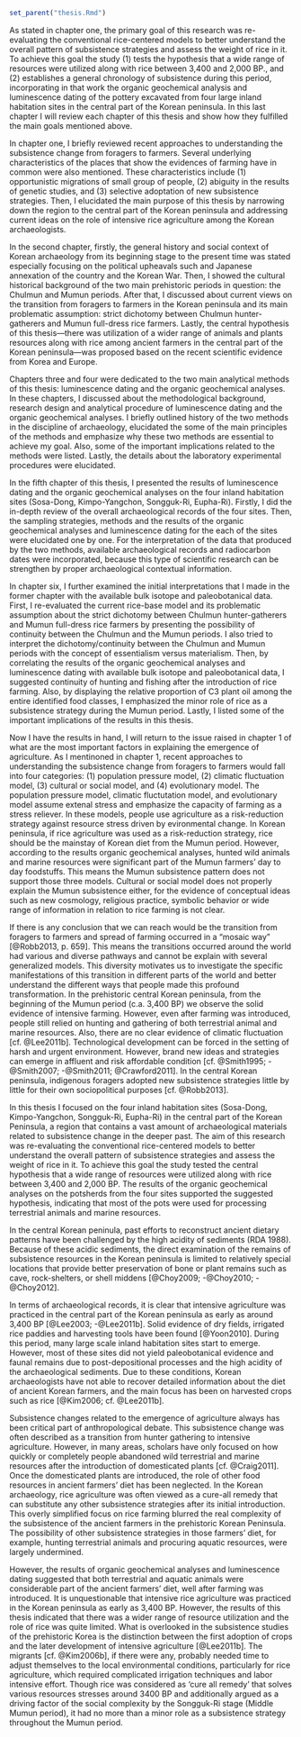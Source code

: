```r
set_parent("thesis.Rmd")
```

\chapter{Conclusion}

\section{Introduction}

As stated in chapter one, the primary goal of this research was re-evaluating the conventional rice-centered models to better understand the overall pattern of subsistence strategies and assess the weight of rice in it. To achieve this goal the study (1) tests the hypothesis that a wide range of resources were utilized along with rice between 3,400 and 2,000 BP., and (2) establishes a general chronology of subsistence during this period, incorporating in that work the organic geochemical analysis and luminescence dating of the pottery excavated from four large inland habitation sites in the central part of the Korean peninsula. In this last chapter I will review each chapter of this thesis and show how they fulfilled the main goals mentioned above. 

\section{Reprising the work so far}

In chapter one, I briefly reviewed recent approaches to understanding the subsistence change from foragers to farmers. Several underlying characteristics of the places that show the evidences of farming have in common were also mentioned. These characteristics include (1) opportunistic migrations of small group of people, (2) abiguity in the results of genetic studies, and (3) selective adoptation of new subsistence strategies. Then, I elucidated the main purpose of this thesis by narrowing down the region to the central part of the Korean peninsula and addressing current ideas on the role of intensive rice agriculture among the Korean archaeologists. 

In the second chapter, firstly, the general history and social context of Korean archaeology from its beginning stage to the present time was stated especially focusing on the political upheavals such and Japanese annexation of the country and the Korean War. Then, I showed the cultural historical background of the two main prehistoric periods in question: the Chulmun and Mumun periods. After that, I discussed about current views on the transition from foragers to farmers in the Korean peninsula and its main problematic assumption: strict dichotomy between Chulmun hunter-gatherers and Mumun full-dress rice farmers. Lastly, the central hypothesis of this thesis—there was utilization of a wider range of animals and plants resources along with rice among ancient farmers in the central part of the Korean peninsula—was proposed based on the recent scientific evidence from Korea and Europe. 

Chapters three and four were dedicated to the two main analytical methods of this thesis: luminescence dating and the organic geochemical analyses. In these chapters, I discussed about the methodological background, research design and analytical procedure of luminescence dating and the organic geochemical analyses. I briefly outlined history of the two methods in the discipline of archaeology, elucidated the some of the main principles of the methods and emphasize why these two methods are essential to achieve my goal. Also, some of the important implications related to the methods were listed. Lastly, the details about the laboratory experimental procedures were elucidated.    

In the fifth chapter of this thesis, I presented the results of luminescence dating and the organic geochemical analyses on the four inland habitation sites (Sosa-Dong, Kimpo-Yangchon, Songguk-Ri, Eupha-Ri). Firstly, I did the in-depth review of the overall archaeological records of the four sites. Then, the sampling strategies, methods and the results of the organic geochemical analyses and luminescence dating for the each of the sites were elucidated one by one. For the interpretation of the data that produced by the two methods, available archaeological records and radiocarbon dates were incorporated, because this type of scientific research can be strengthen by proper archaeological contextual information.  

In chapter six, I further examined the initial interpretations that I made in the former chapter with the available bulk isotope and paleobotanical data. First, I re-evaluated the current rice-base model and its problematic assumption about the strict dichotomy between Chulmun hunter-gatherers and Mumun full-dress rice farmers by presenting the possibility of continuity between the Chulmun and the Mumun periods. I also tried to interpret the dichotomy/continuity between the Chulmun and Mumun periods with the concept of essentialism versus materialism. Then, by correlating the results of the organic geochemical analyses and luminescence dating with available bulk isotope and paleobotanical data, I suggested continuity of hunting and fishing after the introduction of rice farming. Also, by displaying the relative proportion of C3 plant oil among the entire identified food classes, I emphasized the minor role of rice as a subsistence strategy during the Mumun period. Lastly, I listed some of the important implications of the results in this thesis.

\section{Transition from foraging to farming: Theoratical model vs. Empirical world }

Now I have the results in hand, I will return to the issue raised in chapter 1 of what are the most important factors in explaining the emergence of agriculture. As I mentinoned in chapter 1, recent approaches to understanding the subsistence change from foragers to farmers would fall into four categories: (1) population pressure model, (2) climatic fluctuation model, (3) cultural or social model, and (4) evolutionary model. The population pressure model, climatic fluctutation model, and evolutionary model assume extenal stress and emphasize  the capacity of farming as a stress reliever. In these models, people use agriculture as a risk-reduction strategy against resource stress driven by evironmental change. In Korean peninsula, if rice agriculture was used as a risk-reduction strategy,  rice should be the mainstay of Korean diet from the Mumun period. However, according to the results organic geochemical analyses, hunted wild animals and marine resources were significant part of the Mumun farmers' day to day foodstuffs. This means the Mumun subsistence pattern does not support those three models. Cultural or social model does not properly explain the Mumun subsistence either, for the evidence of conceptual ideas such as new cosmology, religious practice, symbolic behavior or wide range of information in relation to rice farming is not clear. 

If there is any conclusion that we can reach would be the transition from foragers to farmers and spread of farming occurred in a "mosaic way" [@Robb2013, p. 659]. This means the transitions occurred around the world had various and diverse pathways and cannot be explain with several generalized models. This diversity motivates us to investigate the specific manifestations of this transition in different parts of the world and better understand the different ways that people made this profound transformation. In the prehistoric central Korean peninsula, from the beginning of the Mumun period (c.a. 3,400 BP) we observe the solid evidence of intensive farming. However, even after farming was introduced, people still relied on hunting and gathering of both terrestrial animal and marine resources. Also, there are no clear evidence of climatic fluctuation [cf. @Lee2011b]. Technological development can be forced in the setting of harsh and urgent environment. However, brand new ideas and strategies can emerge in affluent and risk affordable condition [cf. @Smith1995; -@Smith2007; -@Smith2011; @Crawford2011]. In the central Korean peninsula, indigenous foragers adopted new subsistence strategies little by little for their own sociopolitical purposes [cf. @Robb2013].   


\section{Concluding remarks: The role of intensive rice agriculture as a subsistence strategy in the prehistoric Korean peninsula}

In this thesis I focused on the four inland habitation sites (Sosa-Dong, Kimpo-Yangchon, Songguk-Ri, Eupha-Ri) in the central part of the Korean Peninsula, a region that contains a vast amount of archaeological materials related to subsistence change in the deeper past. The aim of this research was re-evaluating the conventional rice-centered models to better understand the overall pattern of subsistence strategies and assess the weight of rice in it. To achieve this goal the study tested the central hypothesis that a wide range of resources were utilized along with rice between 3,400 and 2,000 BP. The results of the organic geochemical analyses on the potsherds from the four sites supported the suggested hypothesis, indicating that most of the pots were used for processing terrestrial animals and marine resources.

In the central Korean peninula, past efforts to reconstruct ancient dietary patterns have been challenged by the high acidity of sediments (RDA 1988). Because of these acidic sediments, the direct examination of the remains of subsistence resources in the Korean peninsula is limited to relatively special locations that provide better preservation of bone or plant remains such as cave, rock-shelters, or shell middens [@Choy2009; -@Choy2010; -@Choy2012]. 

In terms of archaeological records, it is clear that intensive agriculture was practiced in the central part of the Korean peninsula as early as around 3,400 BP [@Lee2003; -@Lee2011b]. Solid evidence of dry fields, irrigated rice paddies and harvesting tools have been found [@Yoon2010]. During this period, many large scale inland habitation sites start to emerge. However, most of these sites did not yield paleobotanical evidence and faunal remains due to post-depositional processes and the high acidity of the archaeological sediments. Due to these conditions, Korean archaeologists have not able to recover detailed information about the diet of ancient Korean farmers, and the main focus has been on harvested crops such as rice [@Kim2006; cf. @Lee2011b]. 

Subsistence changes related to the emergence of agriculture always has been critical part of anthropological debate. This subsistence change was often described as a transition from hunter gathering to intensive agriculture. However, in many areas, scholars have only focused on how quickly or completely people abandoned wild terrestrial and marine resources after the introduction of domesticated plants [cf. @Craig2011]. Once the domesticated plants are introduced, the role of other food resources in ancient farmers’ diet has been neglected. In the Korean archaeology, rice agriculture was often viewed as a cure-all remedy that can substitute any other subsistence strategies after its initial introduction. This overly simplified focus on rice farming blurred the real complexity of the subsistence of the ancient farmers in the prehistoric Korean Peninsula. The possibility of other subsistence strategies in those farmers’ diet, for example, hunting terrestrial animals and procuring aquatic resources, were largely undermined. 

However, the results of organic geochemical analyses and luminescence dating suggested that both terrestrial and aquatic animals were considerable part of the ancient farmers’ diet, well after farming was introduced. It is unquestionable that intensive rice agriculture was practiced in the Korean peninsula as early as 3,400 BP. However, the results of this thesis indicated that there was a wider range of resource utilization and the role of rice was quite limited. What is overlooked in the subsistence studies of the prehistoric Korea is the distinction between the first adoption of crops and the later development of intensive agriculture [@Lee2011b]. The migrants [cf. @Kim2006b], if there were any, probably needed time to adjust themselves to the local environmental conditions, particularly for rice agriculture, which required complicated irrigation techniques and labor intensive effort. Though rice was considered as ‘cure all remedy’ that solves various resources stresses around 3400 BP and additionally argued as a driving factor of the social complexity by the Songguk-Ri stage (Middle Mumun period), it had no more than a minor role as a subsistence strategy throughout the Mumun period. 

